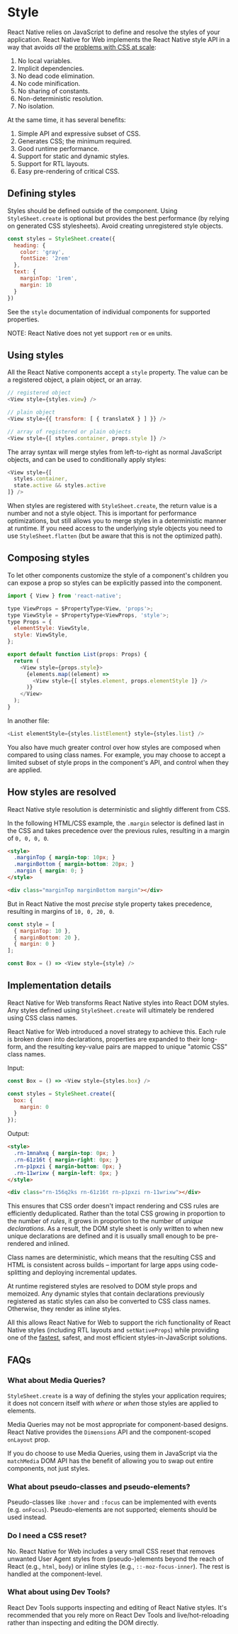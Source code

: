
<Meta title="Guides|Style" />

# Style

React Native relies on JavaScript to define and resolve the styles of your
application. React Native for Web implements the React Native style API in a
way that avoids *all* the [problems with CSS at
scale](https://speakerdeck.com/vjeux/react-css-in-js):

1. No local variables.
2. Implicit dependencies.
3. No dead code elimination.
4. No code minification.
5. No sharing of constants.
6. Non-deterministic resolution.
7. No isolation.

At the same time, it has several benefits:

1. Simple API and expressive subset of CSS.
2. Generates CSS; the minimum required.
3. Good runtime performance.
4. Support for static and dynamic styles.
5. Support for RTL layouts.
6. Easy pre-rendering of critical CSS.

## Defining styles

Styles should be defined outside of the component. Using `StyleSheet.create` is
optional but provides the best performance (by relying on generated CSS
stylesheets). Avoid creating unregistered style objects.

```js
const styles = StyleSheet.create({
  heading: {
    color: 'gray',
    fontSize: '2rem'
  },
  text: {
    marginTop: '1rem',
    margin: 10
  }
})
```

See the `style` documentation of individual components for supported properties.

NOTE: React Native does not yet support `rem` or `em` units.

## Using styles

All the React Native components accept a `style` property. The value can be a
registered object, a plain object, or an array.

```js
// registered object
<View style={styles.view} />

// plain object
<View style={{ transform: [ { translateX } ] }} />

// array of registered or plain objects
<View style={[ styles.container, props.style ]} />
```

The array syntax will merge styles from left-to-right as normal JavaScript
objects, and can be used to conditionally apply styles:

```js
<View style={[
  styles.container,
  state.active && styles.active
]} />
```

When styles are registered with `StyleSheet.create`, the return value is a
number and not a style object. This is important for performance optimizations,
but still allows you to merge styles in a deterministic manner at runtime. If
you need access to the underlying style objects you need to use
`StyleSheet.flatten` (but be aware that this is not the optimized path).

## Composing styles

To let other components customize the style of a component's children you can
expose a prop so styles can be explicitly passed into the component.

```js
import { View } from 'react-native';

type ViewProps = $PropertyType<View, 'props'>;
type ViewStyle = $PropertyType<ViewProps, 'style'>;
type Props = {
  elementStyle: ViewStyle,
  style: ViewStyle,
};

export default function List(props: Props) {
  return (
    <View style={props.style}>
      {elements.map((element) =>
        <View style={[ styles.element, props.elementStyle ]} />
      )}
    </View>
  );
}
```

In another file:

```js
<List elementStyle={styles.listElement} style={styles.list} />
```

You also have much greater control over how styles are composed when compared
to using class names. For example, you may choose to accept a limited subset
of style props in the component's API, and control when they are applied.

## How styles are resolved

React Native style resolution is deterministic and slightly different from CSS.

In the following HTML/CSS example, the `.margin` selector is defined last in
the CSS and takes precedence over the previous rules, resulting in a margin of
`0, 0, 0, 0`.

```html
<style>
  .marginTop { margin-top: 10px; }
  .marginBottom { margin-bottom: 20px; }
  .margin { margin: 0; }
</style>

<div class="marginTop marginBottom margin"></div>
```

But in React Native the most *precise* style property takes precedence,
resulting in margins of `10, 0, 20, 0`.

```js
const style = [
  { marginTop: 10 },
  { marginBottom: 20 },
  { margin: 0 }
];

const Box = () => <View style={style} />
```

## Implementation details

React Native for Web transforms React Native styles into React DOM styles. Any
styles defined using `StyleSheet.create` will ultimately be rendered using CSS
class names.

React Native for Web introduced a novel strategy to achieve this. Each rule is
broken down into declarations, properties are expanded to their long-form, and
the resulting key-value pairs are mapped to unique "atomic CSS" class names.

Input:

```js
const Box = () => <View style={styles.box} />

const styles = StyleSheet.create({
  box: {
    margin: 0
  }
});
```

Output:

```html
<style>
  .rn-1mnahxq { margin-top: 0px; }
  .rn-61z16t { margin-right: 0px; }
  .rn-p1pxzi { margin-bottom: 0px; }
  .rn-11wrixw { margin-left: 0px; }
</style>

<div class="rn-156q2ks rn-61z16t rn-p1pxzi rn-11wrixw"></div>
```

This ensures that CSS order doesn't impact rendering and CSS rules are
efficiently deduplicated. Rather than the total CSS growing in proportion to
the number of *rules*, it grows in proportion to the number of *unique
declarations*. As a result, the DOM style sheet is only written to when new
unique declarations are defined and it is usually small enough to be
pre-rendered and inlined.

Class names are deterministic, which means that the resulting CSS and HTML is
consistent across builds – important for large apps using code-splitting and
deploying incremental updates.

At runtime registered styles are resolved to DOM style props and memoized.
Any dynamic styles that contain declarations previously registered as static
styles can also be converted to CSS class names. Otherwise, they render as
inline styles.

All this allows React Native for Web to support the rich functionality of React
Native styles (including RTL layouts and `setNativeProps`) while providing one
of the [fastest](https://github.com/necolas/react-native-web/blob/master/packages/benchmarks/README.md),
safest, and most efficient styles-in-JavaScript solutions.

## FAQs

### What about Media Queries?

`StyleSheet.create` is a way of defining the styles your application requires;
it does not concern itself with _where_ or _when_ those styles are applied to
elements.

Media Queries may not be most appropriate for component-based designs. React
Native provides the `Dimensions` API and the component-scoped `onLayout` prop.

If you do choose to use Media Queries, using them in JavaScript via the
`matchMedia` DOM API has the benefit of allowing you to swap out entire
components, not just styles.

### What about pseudo-classes and pseudo-elements?

Pseudo-classes like `:hover` and `:focus` can be implemented with events (e.g.
`onFocus`). Pseudo-elements are not supported; elements should be used instead.

### Do I need a CSS reset?

No. React Native for Web includes a very small CSS reset that removes unwanted
User Agent styles from (pseudo-)elements beyond the reach of React (e.g.,
`html`, `body`) or inline styles (e.g., `::-moz-focus-inner`). The rest is
handled at the component-level.

### What about using Dev Tools?

React Dev Tools supports inspecting and editing of React Native styles. It's
recommended that you rely more on React Dev Tools and live/hot-reloading rather
than inspecting and editing the DOM directly.
